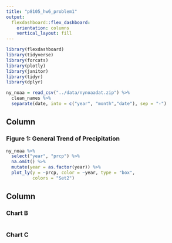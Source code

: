 ```yaml
---
title: "p8105_hw6_problem1"
output: 
  flexdashboard::flex_dashboard:
    orientation: columns
    vertical_layout: fill
---
```


```r
library(flexdashboard)
library(tidyverse)
library(forcats)
library(plotly)
library(janitor)
library(tidyr)
library(dplyr)

ny_noaa = read_csv("../data/nynoaadat.zip") %>%
  clean_names %>%
  separate(date, into = c("year", "month","date"), sep = "-")

```

Column {data-width=650}
-----------------------------------------------------------------------

### Figure 1: General Trend of Precipitation

```r
ny_noaa %>%
  select("year", "prcp") %>%
  na.omit() %>%
  mutate(year = as.factor(year)) %>%
  plot_ly(y = ~prcp, color = ~year, type = "box",
          colors = "Set2")
```

Column {data-width=350}
-----------------------------------------------------------------------

### Chart B

```r

```

### Chart C

```r

```

